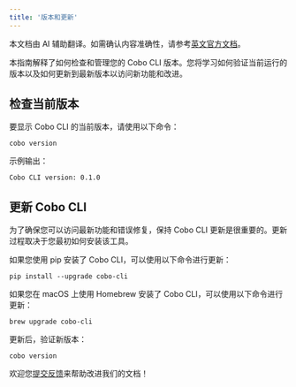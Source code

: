 ```yaml
---
title: '版本和更新'
---
```

<Note>本文档由 AI 辅助翻译。如需确认内容准确性，请参考[英文官方文档](https://www.cobo.com/developers/v2/guides/overview/introduction)。</Note>

本指南解释了如何检查和管理您的 Cobo CLI 版本。您将学习如何验证当前运行的版本以及如何更新到最新版本以访问新功能和改进。

## 检查当前版本

要显示 Cobo CLI 的当前版本，请使用以下命令：

```shell
cobo version
```

示例输出：

```shell
Cobo CLI version: 0.1.0
```

## 更新 Cobo CLI

为了确保您可以访问最新功能和错误修复，保持 Cobo CLI 更新是很重要的。更新过程取决于您最初如何安装该工具。

如果您使用 pip 安装了 Cobo CLI，可以使用以下命令进行更新：

```shell
pip install --upgrade cobo-cli
```

如果您在 macOS 上使用 Homebrew 安装了 Cobo CLI，可以使用以下命令进行更新：

```shell
brew upgrade cobo-cli
```

更新后，验证新版本：

```shell
cobo version
```
<Tip>欢迎您[提交反馈](https://forms.zohopublic.com/cobo/form/DocumentFeedbackForm/formperma/QvLOhxJv1_JMsJ-1dleZ8Itb_7rzN-LtgvsDdxosoVI)来帮助改进我们的文档！</Tip>